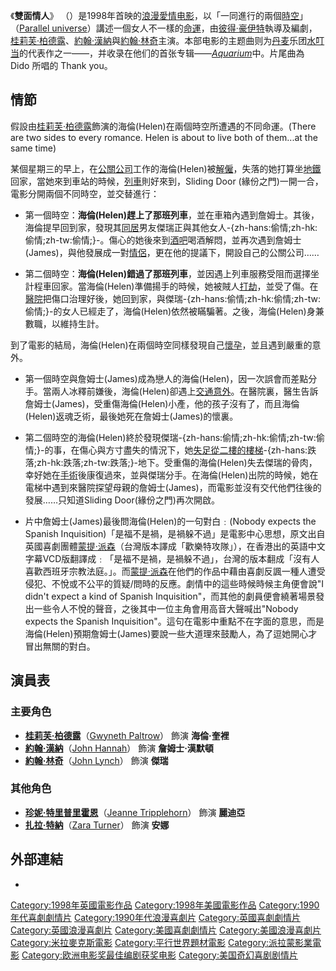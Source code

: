 {{Link style|time=2015-12-11T10:12:38+00:00}}
{{noteTA
|G1=Movie
|G2=Show
|T=zh-hans:双面情人 (电影);zh-hk:緣份兩面睇;zh-tw:雙面情人 (電影);
|1=zh-hans:双面情人;zh-hk:緣份兩面睇;zh-tw:雙面情人;}}
{{Infobox Film
| name               = 雙面情人
| original_name      = {{lang|en|Sliding Doors}}
| image              = Sliding Doors 1998.jpg
| caption            = 電影海報
| director           = [[彼得·豪伊特|彼得·豪伊特]]
| producer           = [[薛尼·波勒|薛尼·波勒]]<br>[[菲麗芭·佈雷斯威特|菲麗芭·佈雷斯威特]]
| writer             = [[彼得·豪伊特|彼得·豪伊特]]
| starring           = [[桂莉芙·柏德露|桂莉芙·柏德露]]<br>[[約翰·漢納|約翰·漢納]]<br>[[約翰·林奇|約翰·林奇]]
| music              = [[大衛·赫許費爾德|大衛·赫許費爾德]]
| cinematography     = [[瑞米·艾法瑞辛|瑞米·艾法瑞辛]]
| editing            = 
| production_company = 
| distributor        = [[米拉麥克斯影業|米拉麥克斯影業]]<br> [[派拉蒙電影公司|派拉蒙電影公司]]
| released           = {{flagicon|United States}} 1998年4月24日<br>{{flagicon|United Kingdom}} 1998年5月1日<br>{{flagicon|Australia}} 1998年7月30日
| runtime            = 99分鐘
| country            = {{flagicon|United Kingdom}} [[英國|英國]]<br>{{flagicon|United States}} [[美國|美國]]
| language           = [[英語|英語]]
| budget             = 
| gross              = 
| preceded_by        = 
| followed_by        = 
| website            = 
| amg_id             = 1:160211
| imdb_id            = 0120148
| cn_name            = 雙面情人
| hk_name            = 緣份兩面睇
| tw_name            = 雙面情人
}}
《'''雙面情人'''》 （''{{lang-en|Sliding Doors}}''）是1998年首映的[[浪漫|浪漫]][[愛情|愛情]][[电影|电影]]，以「一同進行的兩個[[時空|時空]]」（[[:en:Parallel_universe_(fiction)|Parallel universe]]）講述一個女人不一樣的[[命運|命運]]，由[[彼得·豪伊特|彼得·豪伊特]]執導及編劇，[[桂莉芙·柏德露|桂莉芙·柏德露]]、[[約翰·漢納|約翰·漢納]]與[[約翰·林奇|約翰·林奇]]主演。本部电影的主题曲则为[[丹麦|丹麦]]乐团[[水叮当|水叮当]]的代表作之一——''{{link-en|Turn Back Time|Turn Back Time}}''，并收录在他们的首张专辑——''[[Aquarium|Aquarium]]''中。片尾曲為 Dido 所唱的 Thank you。

== 情節 ==

假設由[[桂莉芙·柏德露|桂莉芙·柏德露]]飾演的海倫(Helen)在兩個時空所遭遇的不同命運。(There are two sides to every romance. Helen is about to live both of them...at the same time)



某個星期三的早上，在[[公關公司|公關公司]]工作的海倫(Helen)被[[解僱|解僱]]，失落的她打算坐[[倫敦地鐵|地鐵]]回家，當她來到車站的時候，[[鐵路列車|列車]]則好來到，Sliding Door (緣份之門)一開一合，電影分開兩個不同時空，並交替進行：

*第一個時空：'''海倫(Helen)趕上了那班列車'''，並在車箱內遇到詹姆士。其後，海倫提早回到家，發現其[[同居|同居]]男友傑瑞正與其他女人-{zh-hans:偷情;zh-hk:偷情;zh-tw:偷情;}-。傷心的她後來到[[酒吧|酒吧]]喝酒解悶，並再次遇到詹姆士(James)，與他發展成一對[[情侶|情侶]]，更在他的提議下，開設自己的公關公司……

*第二個時空：'''海倫(Helen)錯過了那班列車'''，並因遇上列車服務受阻而選擇坐計程車回家。當海倫(Helen)準備揚手的時候，她被賊人[[打劫|打劫]]，並受了傷。在[[醫院|醫院]]把傷口治理好後，她回到家，與傑瑞-{zh-hans:偷情;zh-hk:偷情;zh-tw:偷情;}-的女人已經走了，海倫(Helen)依然被瞞騙著。之後，海倫(Helen)身兼數職，以維持生計。

到了電影的結局，海倫(Helen)在兩個時空同樣發現自己[[懷孕|懷孕]]，並且遇到嚴重的意外。

*第一個時空與詹姆士(James)成為戀人的海倫(Helen)，因一次誤會而差點分手。當兩人冰釋前嫌後，海倫(Helen)卻遇上[[交通意外|交通意外]]。在醫院裏，醫生告訴詹姆士(James)，受重傷海倫(Helen)小產，他的孩子沒有了，而且海倫(Helen)返魂乏術，最後她死在詹姆士(James)的懷裏。

*第二個時空的海倫(Helen)終於發現傑瑞-{zh-hans:偷情;zh-hk:偷情;zh-tw:偷情;}-的事，在傷心與方寸盡失的情況下，她[[失足從二樓的樓梯|失足從二樓的樓梯]]-{zh-hans:跌落;zh-hk:跌落;zh-tw:跌落;}-地下。受重傷的海倫(Helen)失去傑瑞的骨肉，幸好她在[[手術|手術]]後康復過來，並與傑瑞分手。在海倫(Helen)出院的時候，她在電梯中遇到來醫院探望母親的詹姆士(James)，而電影並沒有交代他們往後的發展……只知道Sliding Door(緣份之門)再次開啟。

*片中詹姆士(James)最後問海倫(Helen)的一句對白﹕(Nobody expects the Spanish Inquisition)「是福不是禍，是禍躲不過」是電影中心思想，原文出自英國喜劇團體[[蒙提·派森|蒙提·派森]]（台灣版本譯成「歡樂特攻隊」），在香港出的英語中文字幕VCD版翻譯成﹕「是福不是禍，是禍躲不過」，台灣的版本翻成「沒有人喜歡西班牙宗教法庭。」。而[[蒙提·派森|蒙提·派森]]在他們的作品中藉由喜劇反諷一種人遭受侵犯、不悅或不公平的質疑/問時的反應。劇情中的這些時候時候主角便會說"I didn't expect a kind of Spanish Inquisition"，而其他的劇員便會繞著場景發出一些令人不悅的聲音，之後其中一位主角會用高音大聲喊出"Nobody expects the Spanish Inquisition"。這句在電影中重點不在字面的意思，而是海倫(Helen)預期詹姆士(James)要說一些大道理來鼓勵人，為了逗她開心才冒出無關的對白。

== 演員表 ==
=== 主要角色 ===
*'''[[桂莉芙·柏德露|桂莉芙·柏德露]]'''（[[:en:Gwyneth_Paltrow|Gwyneth Paltrow]]） 飾演 '''海倫·奎裡'''
*'''[[約翰·漢納|約翰·漢納]]'''（[[:en:John_Hannah|John Hannah]]） 飾演 '''詹姆士·漢默頓'''
*'''[[約翰·林奇|約翰·林奇]]'''（[[:en:_John_Lynch|John Lynch]]） 飾演 '''傑瑞'''

=== 其他角色 ===
*'''[[珍妮·特里普里霍恩|珍妮·特里普里霍恩]]'''（[[:en:_Jeanne_Tripplehorn|Jeanne Tripplehorn]]） 飾演 '''麗迪亞'''
*'''[[扎拉·特納|扎拉·特納]]'''（[[:en:Zara_Turner|Zara Turner]]） 飾演 '''安娜'''

== 外部連結 ==
*{{imdb title|id=0120148|title=Sliding Doors (1998)}}

{{DEFAULTSORT:Sliding Doors}}
[[Category:1998年英國電影作品|Category:1998年英國電影作品]]
[[Category:1998年美國電影作品|Category:1998年美國電影作品]]
[[Category:1990年代喜劇劇情片|Category:1990年代喜劇劇情片]]
[[Category:1990年代浪漫喜劇片|Category:1990年代浪漫喜劇片]]
[[Category:英國喜劇劇情片|Category:英國喜劇劇情片]]
[[Category:英國浪漫喜劇片|Category:英國浪漫喜劇片]]
[[Category:美國喜劇劇情片|Category:美國喜劇劇情片]]
[[Category:美國浪漫喜劇片|Category:美國浪漫喜劇片]]
[[Category:米拉麥克斯電影|Category:米拉麥克斯電影]]
[[Category:平行世界題材電影|Category:平行世界題材電影]]
[[Category:派拉蒙影業電影|Category:派拉蒙影業電影]]
[[Category:欧洲电影奖最佳编剧获奖电影|Category:欧洲电影奖最佳编剧获奖电影]]
[[Category:美国奇幻喜剧剧情片|Category:美国奇幻喜剧剧情片]]